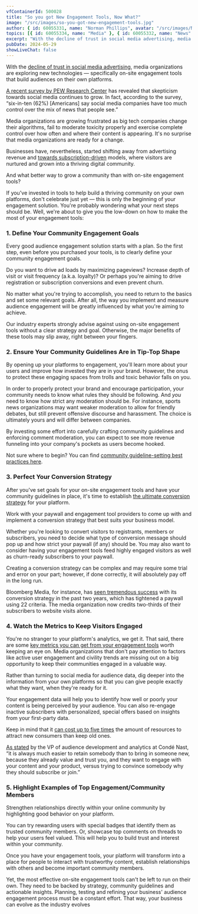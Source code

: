 ```yaml
---
vfContainerId: 500028
title: "So you got New Engagement Tools, Now What?"
image: "/src/images/so-you-got-new-engagement-tools.jpg"
author: { id: 60055331, name: "Norman Phillips", avatar: "/src/images/NormanPhillips.jpg" }
topics: [{ id: 60055334, name: "Media" }, { id: 60055332, name: "News" }]
excerpt: "With the decline of trust in social media advertising, media organizations are exploring new technologies, specifically on-site engagement tools that build audiences on their own platforms."
pubDate: 2024-05-29
showLiveChat: false
---
```



With the [decline of trust in social media advertising](https://viafoura.com/blog/trust-in-facebook-is-at-an-all-time-low-heres-how-media-companies-can-use-that-to-their-advantage/), media organizations are exploring new technologies ⁠— specifically on-site engagement tools that build audiences on their own platforms.

[A recent survey by PEW Research Center](https://www.journalism.org/2019/10/02/americans-are-wary-of-the-role-social-media-sites-play-in-delivering-the-news/) has revealed that skepticism towards social media continues to grow. In fact, according to the survey, “six-in-ten (62%) \[Americans\] say social media companies have too much control over the mix of news that people see.”

Media organizations are growing frustrated as big tech companies change their algorithms, fail to moderate toxicity properly and exercise complete control over how often and where their content is appearing. It's no surprise that media organizations are ready for a change.

Businesses have, nevertheless, started shifting away from advertising revenue and [towards subscription-driven](https://viafoura.com/blog/our-product/week-of-sept-28th-oct-4th-your-media-news-update/) models, where visitors are nurtured and grown into a thriving digital community.

And what better way to grow a community than with on-site engagement tools?

If you've invested in tools to help build a thriving community on your own platforms, don't celebrate just yet — this is only the beginning of your engagement solution. You're probably wondering what your next steps should be. Well, we're about to give you the low-down on how to make the most of your engagement tools:

<div class="viafoura not-prose">
  <vf-conversation-starter target="vf-conversations-container"></vf-conversation-starter>
</div>

### 1\. Define Your Community Engagement Goals

Every good audience engagement solution starts with a plan. So the first step, even before you purchased your tools, is to clearly define your community engagement goals.

Do you want to drive ad loads by maximizing pageviews? Increase depth of visit or visit frequency (a.k.a. loyalty)? Or perhaps you're aiming to drive registration or subscription conversions and even prevent churn.

No matter what you're trying to accomplish, you need to return to the basics and set some relevant goals. After all, the way you implement and measure audience engagement will be greatly influenced by what you're aiming to achieve.

Our industry experts strongly advise against using on-site engagement tools without a clear strategy and goal. Otherwise, the major benefits of these tools may slip away, right between your fingers.

### 2\. Ensure Your Community Guidelines Are in Tip-Top Shape

By opening up your platforms to engagement, you'll learn more about your users and improve how invested they are in your brand. However, the onus to protect these engaging spaces from trolls and toxic behavior falls on you.

In order to properly protect your brand and encourage participation, your community needs to know what rules they should be following. And _you_ need to know how strict any moderation should be. For instance, sports news organizations may want weaker moderation to allow for friendly debates, but still prevent offensive discourse and harassment. The choice is ultimately yours and will differ between companies.

By investing some effort into carefully crafting community guidelines and enforcing comment moderation, you can expect to see more revenue funneling into your company's pockets as users become hooked.

Not sure where to begin? You can find [community guideline-setting best practices here](https://viafoura.com/blog/top-8-best-practices-setting-effective-community-guidelines/).

<div class="viafoura not-prose">
  <vf-content-recirculation
    title="Trending Conversations"
    limit="5"
    days-published="1"
    trend-window="1"
    sort="comments"
  ></vf-content-recirculation>
</div>

### 3\. Perfect Your Conversion Strategy

After you've set goals for your on-site engagement tools and have your community guidelines in place, it's time to establish [the ultimate conversion strategy](https://viafoura.com/blog/enhancing-your-paywall-why-you-need-a-conversion-strategy/) for your platform.

Work with your paywall and engagement tool providers to come up with and implement a conversion strategy that best suits your business model.

Whether you're looking to convert visitors to registrants, members or subscribers, you need to decide what type of conversion message should pop up and how strict your paywall (if any) should be. You may also want to consider having your engagement tools feed highly engaged visitors as well as churn-ready subscribers to your paywall.

Creating a conversion strategy can be complex and may require some trial and error on your part; however, if done correctly, it will absolutely pay off in the long run.

Bloomberg Media, for instance, has [seen tremendous success](https://digiday.com/media/bloomberg-medias-subscriptions-to-account-for-10-all-digital-revenue-by-2020/) with its conversion strategy in the past two years, which has tightened a paywall using 22 criteria. The media organization now credits two-thirds of their subscribers to website visits alone.

### 4\. Watch the Metrics to Keep Visitors Engaged

You're no stranger to your platform's analytics, we get it. That said, there are some [key metrics you can get from your engagement tools](https://viafoura.com/blog/the-key-engagement-tool-metrics-media-organizations-are-losing-out-on/) worth keeping an eye on. Media organizations that don't pay attention to factors like active user engagement and civility trends are missing out on a big opportunity to keep their communities engaged in a valuable way.

Rather than turning to social media for audience data, dig deeper into the information from your own platforms so that you can give people exactly what they want, when they're ready for it.

Your engagement data will help you to identify how well or poorly your content is being perceived by your audience. You can also re-engage inactive subscribers with personalized, special offers based on insights from your first-party data.

Keep in mind that it [can cost up to five times](https://www.forbes.com/sites/jiawertz/2018/09/12/dont-spend-5-times-more-attracting-new-customers-nurture-the-existing-ones/#30255d4e5a8e) the amount of resources to attract new consumers than keep old ones.

[As stated](https://whatsnewinpublishing.com/the-idea-is-for-new-subscribers-not-just-to-come-on-board-but-to-stay-on-board-how-publishers-are-driving-deeper-engagement) by the VP of audience development and analytics at Condé Nast, “it is always much easier to retain somebody than to bring in someone new, because they already value and trust you, and they want to engage with your content and your product, versus trying to convince somebody why they should subscribe or join.”

### 5\. Highlight Examples of Top Engagement/Community Members

Strengthen relationships directly within your online community by highlighting good behavior on your platform.

You can try rewarding users with special badges that identify them as trusted community members. Or, showcase top comments on threads to help your users feel valued. This will help you to build trust and interest within your community.

Once you have your engagement tools, your platform will transform into a place for people to interact with trustworthy content, establish relationships with others and become important community members.

Yet, the most effective on-site engagement tools can't be left to run on their own. They need to be backed by strategy, community guidelines and actionable insights. Planning, testing and refining your business' audience engagement process must be a constant effort. That way, your business can evolve as the industry evolves

<VfTopics author={frontmatter.author} topics={frontmatter.topics} />

<div class="viafoura not-prose" id="vf-conversations-container" style="min-height: 800px">
  <vf-conversations></vf-conversations>
</div>
